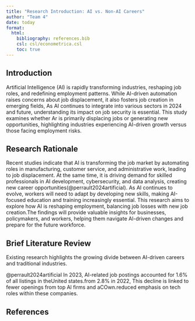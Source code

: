 ```yaml
---
title: "Research Introduction: AI vs. Non-AI Careers"
author: "Team 4"
date: today
format: 
  html:
    bibliography: references.bib
    csl: csl/econometrica.csl
    toc: true
---
```


## Introduction

Artificial Intelligence (Al) is rapidly transforming industries, reshaping job roles, and redefining employment patterns. While AI-driven automation raises concerns about job displacement, it also fosters job creation in emerging fields, As AI continues to integrate into various sectors in 2024 and future, understanding its impact on job security is essential. This study examines whether Ar is primarily displacing jobs or generating new opportunities, highlighting industries experiencing AI-driven growth versus those facing employment risks.

## Research Rationale

Recent studies indicate that AI is transforming the job market by automating roles in manufacturing, customer service, and administrative work, leading to job displacement. At the same time, it is driving demand for skilled professionals in AI development, cybersecurity, and data analysis, creating new career opportunities(@perrault2024artificial). As AI continues to evolve, workers will need to adapt by developing new skills, making AI-focused education and training increasingly essential.
This research aims to explore how AI is reshaping employment, balancing job losses with new job creation.The findings will provide valuable insights for businesses, policymakers, and workers, helping them navigate Al-driven changes and prepare for the future workforce. 

## Brief Literature Review

Existing research highlights the growing divide between AI-driven careers and traditional industries.

@perrault2024artificial In 2023, AI-related job postings accounted for 1.6% of all listings in theUnited states.from 2.8% in 2022, This decline is linked to fewer openings from top Al firms and aCOwn.reduced emphasis on tech roles within these companies.

## References  

